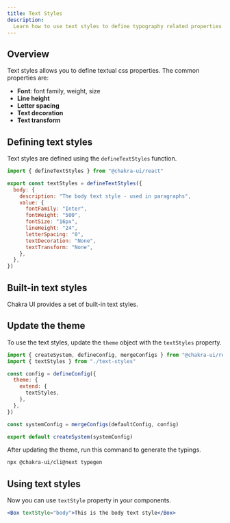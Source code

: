 ```yaml
---
title: Text Styles
description:
  Learn how to use text styles to define typography related properties.
---
```


## Overview

Text styles allows you to define textual css properties. The common properties
are:

- **Font**: font family, weight, size
- **Line height**
- **Letter spacing**
- **Text decoration**
- **Text transform**

## Defining text styles

Text styles are defined using the `defineTextStyles` function.

```js filename="text-styles.ts"
import { defineTextStyles } from "@chakra-ui/react"

export const textStyles = defineTextStyles({
  body: {
    description: "The body text style - used in paragraphs",
    value: {
      fontFamily: "Inter",
      fontWeight: "500",
      fontSize: "16px",
      lineHeight: "24",
      letterSpacing: "0",
      textDecoration: "None",
      textTransform: "None",
    },
  },
})
```

## Built-in text styles

Chakra UI provides a set of built-in text styles.

<ExamplePreview name="tokens/text-styles" />

## Update the theme

To use the text styles, update the `theme` object with the `textStyles`
property.

```js filename="theme.ts"
import { createSystem, defineConfig, mergeConfigs } from "@chakra-ui/react"
import { textStyles } from "./text-styles"

const config = defineConfig({
  theme: {
    extend: {
      textStyles,
    },
  },
})

const systemConfig = mergeConfigs(defaultConfig, config)

export default createSystem(systemConfig)
```

After updating the theme, run this command to generate the typings.

```bash
npx @chakra-ui/cli@next typegen
```

## Using text styles

Now you can use `textStyle` property in your components.

```jsx
<Box textStyle="body">This is the body text style</Box>
```
